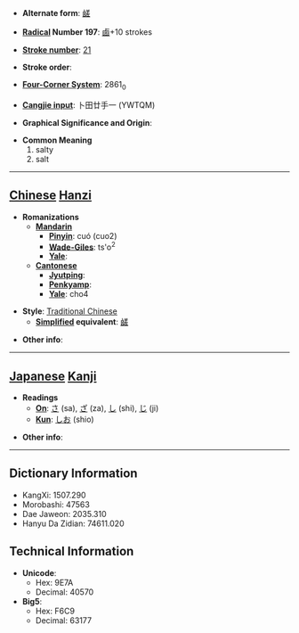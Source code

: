 * '''Alternate form''': [[鹾]]

* '''[[Wiktionary:Chinese radical index| Radical]] Number 197''': [[Wiktionary:Chinese radical index 鹵|鹵]]+10 strokes

* '''[[Wiktionary:Chinese total strokes index|Stroke number]]''': [[Wiktionary:Chinese total strokes index 21|21]]

* '''Stroke order''': 

* '''[[Wiktionary:Chinese four corner index|Four-Corner System]]''': 2861<sub>0</sub>

* '''[[Wiktionary:Chinese Cangjie index|Cangjie input]]''': 卜田廿手一 (YWTQM)

* '''Graphical Significance and Origin''': 

* '''Common Meaning'''
*#salty
*# salt


----

== [[Chinese]] [[Hanzi]] ==

* '''Romanizations'''
** '''[[Mandarin]]'''
*** '''[[Pinyin]]''': cuó (cuo2)
*** '''[[Wade-Giles]]''': ts'o<sup>2</sup>
*** '''[[Yale]]''': 
** '''[[Cantonese]]'''
*** '''[[Jyutping]]''':
*** '''[[Penkyamp]]''': 
*** '''[[Yale]]''': cho4

* '''Style''': [[Traditional Chinese]] 
** '''[[Simplified Chinese|Simplified]] equivalent''': [[鹾]]

* '''Other info''': 

----

== [[Japanese]] [[Kanji]] ==

* '''Readings'''
** '''[[On]]''': [[さ]] (sa), [[ざ]] (za), [[し]] (shi), [[じ]] (ji)
** '''[[Kun]]''': [[しお]] (shio)

* '''Other info''':  

----

== Dictionary Information ==

* KangXi: 1507.290
* Morobashi: 47563
* Dae Jaweon: 2035.310
* Hanyu Da Zidian: 74611.020

== Technical Information ==

* '''Unicode''':
** Hex: 9E7A
** Decimal: 40570
* '''Big5''':
** Hex: F6C9
** Decimal: 63177
